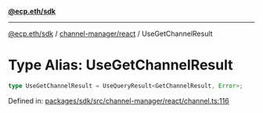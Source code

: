 [**@ecp.eth/sdk**](../../../index.mdx)

***

[@ecp.eth/sdk](/sdk-reference/index.mdx) / [channel-manager/react](/sdk-reference/channel-manager/react/index.mdx) / UseGetChannelResult

# Type Alias: UseGetChannelResult

```ts
type UseGetChannelResult = UseQueryResult<GetChannelResult, Error>;
```

Defined in: [packages/sdk/src/channel-manager/react/channel.ts:116](https://github.com/ecp-eth/comments-monorepo/blob/main/packages/sdk/src/channel-manager/react/channel.ts#L116)
